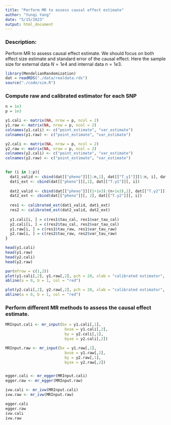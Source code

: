 ```yaml
---
title: "Perform MR to assess causal effect estimate"
author: "Yunqi Yang"
date: "5/15/2023"
output: html_document
---
```


### Description: 

Perform MR to assess causal effect estimate. We should focus on both effect size estimate and standard error of the causal effect. Here the sample size for external data $N=1e4$ and internal data $n=1e3$. 

```r
library(MendelianRandomization)
dat = readRDS("./data/realdata.rds")
source("./code/sim.R")
```

### Compute raw and calibrated estimator for each SNP
```r

n = 1e3
p = 1e3

y1.cali <- matrix(NA, nrow = p, ncol = 2)
y1.raw <- matrix(NA, nrow = p, ncol = 2)
colnames(y1.cali) <- c("point_estimate", "var_estimate")
colnames(y1.raw) <- c("point_estimate", "var_estimate")

y2.cali <- matrix(NA, nrow = p, ncol = 2)
y2.raw <- matrix(NA, nrow = p, ncol = 2)
colnames(y2.cali) <- c("point_estimate", "var_estimate")
colnames(y2.raw) <- c("point_estimate", "var_estimate")

  
for (i in 1:p){
  dat1_valid <- cbind(dat[["pheno"]][1:n,1], dat[["T.y1"]][1:n, i], dat[["NT.y1"]][1:n, i]) 
  dat1_ext <- cbind(dat[["pheno"]][,1], dat[["T.y1"]][, i]) 
  
  dat2_valid <- cbind(dat[["pheno"]][(1+1e3):(n+1e3),2], dat[["T.y2"]][(1+1e3):(n+1e3), i], dat[["NT.y2"]][(1+1e3):(n+1e3), i]) 
  dat2_ext <- cbind(dat[["pheno"]][, 2], dat[["T.y2"]][, i]) 
  
  res1 <- calibrated_est(dat1_valid, dat1_ext)
  res2 <- calibrated_est(dat2_valid, dat2_ext)
  
  y1.cali[i, ] = c(res1$tau_cal, res1$var_tau_cal)
  y2.cali[i, ] = c(res2$tau_cal, res2$var_tau_cal)
  y1.raw[i, ] = c(res1$tau_raw, res1$var_tau_raw)
  y2.raw[i, ] = c(res2$tau_raw, res2$var_tau_raw)
}

head(y1.cali)
head(y1.raw)
head(y2.cali)
head(y2.raw)
```

```r
par(mfrow = c(1,2))
plot(y1.cali[,2], y1.raw[,2], pch = 20, xlab = "calibrated estimator", ylab = "raw estimator",  main = "SNP variance: exposure trait")
abline(a = 0, b = 1, col = "red")

plot(y2.cali[,2], y2.raw[,2], pch = 20, xlab = "calibrated estimator", ylab = "raw estimator", main = "SNP variance: outcome trait")
abline(a = 0, b = 1, col = "red")
```

### Perform different MR methods to assess the causal effect estimate.
```r

MRInput.cali <- mr_input(bx = y1.cali[,1],
                          bxse = y1.cali[,2],
                          by = y2.cali[,1],
                          byse = y2.cali[,2])

MRInput.raw <- mr_input(bx = y1.raw[,1],
                          bxse = y1.raw[,2],
                          by = y2.raw[,1],
                          byse = y2.raw[,2])


egger.cali <- mr_egger(MRInput.cali)
egger.raw <- mr_egger(MRInput.raw)

ivw.cali <- mr_ivw(MRInput.cali)
ivw.raw <- mr_ivw(MRInput.raw)
```

```r
egger.cali
egger.raw
ivw.cali
ivw.raw
```

